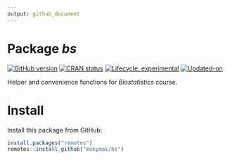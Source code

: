 ```yaml
---
output: github_document
---
```


<!-- README.md is generated from README.Rmd. Please edit that file -->

# Package **_bs_**

<!-- badges: start -->
[![GitHub version](https://img.shields.io/badge/GitHub-v`r packageVersion("bs")`-brightgreen.svg)](https://github.com/GegznaV/bs)
[![CRAN status](https://www.r-pkg.org/badges/version/bs)](https://CRAN.R-project.org/package=bs)
[![Lifecycle: experimental](https://img.shields.io/badge/lifecycle-experimental-orange.svg)](https://www.tidyverse.org/lifecycle/#experimental)
[![Updated-on](https://img.shields.io/badge/Updated%20on-`r gsub('-', '--', Sys.Date())`-yellowgreen.svg)]()
<!-- badges: end -->


Helper and convenience functions for *Biostatistics* course.


# Install

Install this package from GitHub:

```r
install.packages("remotes")
remotes::install_github("mokymai/bs")
```
